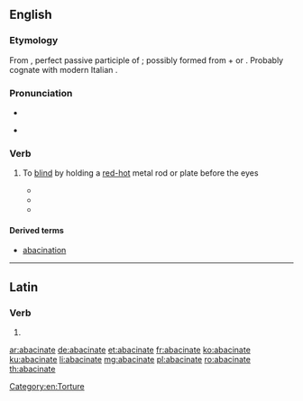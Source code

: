 ==English==
{{wikipedia}}

===Etymology===
From {{etyl|LL.|en}} {{term/t|la|abacinātus}}, perfect passive participle of {{term/t|la|abacinō}}; possibly formed from {{term|ab||off|lang=la}} + {{term/t|la|bacīnum||a basin}} or {{term/t|la|bacīnus}}.  Probably cognate with modern Italian {{term|abbacinare||to dazzle|lang=it}}.

===Pronunciation===
* {{audio|En-uk-abacinate.ogg|Audio (UK)}}
* {{a|UK}} {{IPA|/æbˈæsɪneɪt/}}

===Verb===
{{en-verb|abacinat|ing}}

# {{context|transitive|rare|lang=en}} To [[blind]] by holding a [[red-hot]] metal rod or plate before the eyes
#* {{quote-book|1905|James M. Ludlow|Sir Raoul|pageurl=http://books.google.com/books?id=kXEmmDGmYdEC&q=%22not+of+hot+irons+but%22|page=233
|passage="You young scapegrace," said Dandolo, "I will myself '''abacinate''' you — in the Venetian way." "How's that?" "Blind your eyes with the glare, not of hot irons, but of new ducats. Count your pile."}}
#* {{quote-book|1945|Robert Hardy Andrews|Burning Gold|url=http://books.google.com/books?id=v-58AAAAMAAJ|page=196
|passage=Their straining eyes '''abacinated''' by the cup of terror, their throats stopped, their powers dead within them, they hung breathless, motionless.}}
#* {{quote-book|1999|Srinivas Aravamudan|Tropicopolitans|page=220|pageurl=http://books.google.com/books?id=17oU9nBX_N8C&pg=PA220|isbn=082232315X
|passage=This chiasmic image of the subject's imperviousness suggests a sensory deprivation beyond sublimity, like that of '''abacinated''' anti-epistemology. }}

====Derived terms====
* [[abacination]]

----

==Latin==

===Verb===
{{la-verb-form|abacināte}}

# {{conjugation of|abacinō||1|p|pres|act|imp|lang=la}}

[[Category:en:Torture]]

[[ar:abacinate]]
[[de:abacinate]]
[[et:abacinate]]
[[fr:abacinate]]
[[ko:abacinate]]
[[ku:abacinate]]
[[li:abacinate]]
[[mg:abacinate]]
[[pl:abacinate]]
[[ro:abacinate]]
[[th:abacinate]]